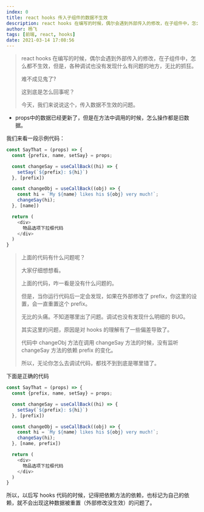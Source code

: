 ```yaml
---
index: 0
title: react hooks 传入子组件的数据不生效
description: react hooks 在编写的时候，偶尔会遇到外部传入的修改，在子组件中，怎么都不生效，但是，各种调试也没有发现什么有问题的地方，无比的抓狂。
author: 杨飞
tags: [前端, react, hooks]
date: 2021-03-14 17:08:56
---
```


> react hooks 在编写的时候，偶尔会遇到外部传入的修改，在子组件中，怎么都不生效，但是，各种调试也没有发现什么有问题的地方，无比的抓狂。
>
> 难不成见鬼了?
>
> 这到底是怎么回事呢？
>
> 今天，我们来说说这个，传入数据不生效的问题。


- props中的数据已经更新了，但是在方法中调用的时候，怎么操作都是旧数据。

我们来看一段示例代码：

```javascript
const SayThat = (props) => {
  const {prefix, name, setSay} = props;

  const changeSay = useCallBack((hi) => {
    setSay(`${prefix}: ${hi}`)
  }, [prefix])

  const changeObj = useCallBack((obj) => {
    const hi = `My ${name} likes his ${obj} very much!`;
    changeSay(hi);
  }, [name])

  return (
    <div>
      物品选项下拉框代码
    </div>
  )
}
```

> 上面的代码有什么问题呢？
>
> 大家仔细想想看。
>
> 上面的代码，咋一看是没有什么问题的。
>
> 但是，当你运行代码后一定会发现，如果在外部修改了 prefix，你这里的设置，会一直重置这个 prefix。
>
> 无比的头痛。不知道哪里出了问题。调试也没有发现什么明细的 BUG。
>
> 其实这里的问题，原因是对 hooks 的理解有了一些偏差导致了。
>
> 代码中 changeObj 方法在调用 changeSay 方法的时候，没有监听 changeSay 方法的依赖 prefix 的变化。
>
> 所以，无论你怎么去调试代码，都找不到到底是哪里错了。
>

下面是正确的代码

```javascript
const SayThat = (props) => {
  const {prefix, name, setSay} = props;

  const changeSay = useCallBack((hi) => {
    setSay(`${prefix}: ${hi}`)
  }, [prefix])

  const changeObj = useCallBack((obj) => {
    const hi = `My ${name} likes his ${obj} very much!`;
    changeSay(hi);
  }, [name, prefix])

  return (
    <div>
      物品选项下拉框代码
    </div>
  )
}
```

所以，以后写 hooks 代码的时候，记得把依赖方法的依赖，也标记为自己的依赖，就不会出现这种数据被重置（外部修改没生效）的问题了。
